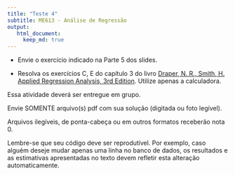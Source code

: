 ```yaml
---
title: "Teste 4"
subtitle: ME613 - Análise de Regressão
output: 
   html_document:
     keep_md: true
---
```



* Envie o exercício indicado na Parte 5 dos slides.

* Resolva os exercícios C, E do capítulo 3 do livro [Draper, N. R., Smith, H. Applied Regression Analysis, 3rd Edition](http://onlinelibrary.wiley.com/doi/10.1002/9781118625590.ch3/pdf). Utilize apenas a calculadora.

Essa atividade deverá ser entregue em grupo.

Envie SOMENTE arquivo(s) pdf com sua solução (digitada ou foto legível). 

Arquivos ilegíveis, de ponta-cabeça ou em outros formatos receberão nota 0.

Lembre-se que seu código deve ser reprodutível. Por exemplo, caso alguém deseje mudar apenas uma linha no banco de dados, os resultados e as estimativas apresentadas no texto devem refletir esta alteração automaticamente.
